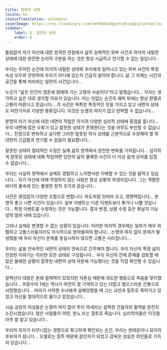```yaml
---
title: 잘못된 상태
locale: ko
statusTranslation: automatic
coverImage: https://res.cloudinary.com/xmfm6mhw3gwctndtcubgx2rptnae/image/upload/v1740468922/small_cover_tratado_de_psicologia_revolucionaria_a4c0dca4e0.webp
sidebar:
    label: 8. 잘못된 상태
    order: 8
---
```

틀림없이 자기 자신에 대한 엄격한 관찰에서 삶의 실제적인 외부 사건과 의식의 내밀한 상태에 대한 완전한 논리적 구분을 하는 것은 항상 시급하고 연기할 수 없는 일입니다.

우리는 주어진 순간에 의식의 내밀한 상태와 우리에게 일어나고 있는 외부 사건의 특정 속성 모두와 관련하여 우리가 어디에 있는지 긴급히 알아야 합니다. 삶 그 자체는 시간과 공간을 통해 처리되는 일련의 사건입니다...

누군가 "삶은 인간이 영혼에 얽매여 가는 고행의 사슬이다"라고 말했습니다... 각자는 생각하고 싶은 대로 생각할 자유가 있습니다. 저는 덧없는 순간의 쾌락 뒤에는 항상 환멸과 고통이 따른다고 믿습니다... 각 사건은 독특한 특징적인 맛을 가지고 있고 내면의 상태도 마찬가지로 다양한 종류입니다. 이것은 논쟁의 여지가 없고 반박할 수 없습니다...

분명히 자기 자신에 대한 내면의 작업은 의식의 다양한 심리적 상태에 중점을 둡니다... 우리 내면에 많은 오류가 있고 잘못된 상태가 존재한다는 것을 아무도 부인할 수 없습니다... 진정으로 변화하고 싶다면 그러한 잘못된 의식 상태를 근본적으로 수정해야 할 최대한의 긴급함과 연기할 수 없음이 필요합니다...

잘못된 상태의 절대적인 수정은 실제 삶의 영역에서 완전한 변화를 가져옵니다... 심각하게 잘못된 상태에 대해 작업하면 당연히 삶의 불쾌한 사건이 더 이상 쉽게 상처를 입힐 수 없습니다...

우리는 사실의 영역에서 실제로 경험하고 느끼면서만 이해할 수 있는 것을 말하고 있습니다... 자기 자신에 대해 작업하지 않는 사람은 항상 상황의 희생자입니다. 그는 격렬한 바다의 물속에 있는 불쌍한 장작 조각과 같습니다...

사건은 끊임없이 다양한 조합으로 변합니다. 파도처럼 잇따라 오고, 영향력입니다... 분명히 좋고 나쁜 사건이 있습니다. 일부 이벤트는 다른 이벤트보다 좋거나 나쁠 것입니다... 특정 이벤트를 수정하는 것은 가능합니다. 결과 변경, 상황 수정 등은 확실히 가능성의 범위 내에 있습니다.

그러나 실제로 변경할 수 없는 상황이 있습니다. 이러한 마지막 경우에는 일부가 매우 위험하고 고통스러울지라도 의식적으로 받아들여야 합니다... 논쟁의 여지 없이 문제가 발생했을 때 우리 자신이 문제를 동일시하지 않으면 고통은 사라집니다...

우리는 삶을 연속적인 내면의 상태의 연속으로 간주해야 합니다. 우리 자신의 특정 삶의 진정한 이야기는 이러한 모든 상태로 구성됩니다... 우리 자신의 전체 존재를 검토할 때 많은 불쾌한 상황이 잘못된 내면의 상태 덕분에 가능했다는 것을 직접 확인할 수 있습니다...

알렉산더 대왕은 본래 절제력이 있었지만 자존심 때문에 과도한 행동으로 죽음을 맞이했습니다... 프랑수아 1세는 역사가 여전히 잘 기억하고 있는 더럽고 혐오스러운 간통으로 사망했습니다... 마라가 사악한 수녀에게 살해당했을 때 그는 교만과 질투로 죽어가고 있었고 자신을 절대적으로 옳다고 믿었습니다...

사슴 공원의 여성들은 논쟁의 여지 없이 루이 15세라는 끔찍한 간음자의 활력을 완전히 소진시켰습니다. 많은 사람들이 야망, 분노 또는 질투로 죽습니다. 심리학자들은 이것을 아주 잘 알고 있습니다...

우리의 의지가 터무니없는 경향으로 확고하게 확인되는 순간, 우리는 판테온이나 묘지의 후보자가 됩니다... 오셀로는 질투 때문에 살인자가 되었고 감옥은 성실한 죄인들로 가득 차 있습니다...

